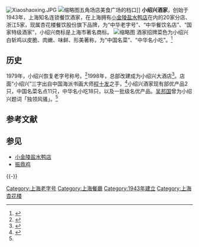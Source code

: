 {{Infobox_Company
|company_name = 上海小绍兴餐饮连锁有限公司<br/>小绍兴酒家
|company_type = 国有企业
|company_slogan = 
|foundation = 1943年的[[上海|上海]]
|location = [[中国|中国]][[上海|上海]][[黄浦区|黄浦区]]云南南路75号
|key_people =  
|num_employees  = 
|industry = 食品业、饮食业
|products = [[白斩鸡|白斩鸡]]、上海菜
|revenue = 
|parent = [[杏花楼食品餐饮股份有限公司|杏花楼食品餐饮股份有限公司]]
|subsid = [[小金陵盐水鸭店|小金陵盐水鸭店]]
|homepage = [http://www.5177.com.cn/company/xiaoshaoxing.html 小绍兴酒家官方网站]
}}
[[File:Xiaoshaoxing.JPG|thumb]]
[[File:Xiao_Shaoxing_at_food_court_of_First_Foodmall_Wujiaochang.jpg|缩略图]]五角场店美食广场的档口]]
'''小绍兴酒家'''，创始于1943年，上海知名连锁餐饮酒家，在上海拥有[[小金陵盐水鸭店|小金陵盐水鸭店]]在内的20家分店、浙江5家，现属杏花楼餐饮股份旗下品牌，为“中华老字号”、“中华餐饮名店”、“国家特级酒家”，小绍兴商标是上海市著名商标。
[[File:小绍兴白斩鸡.JPG|缩略图]]
酒家招牌菜色为小绍兴白斩鸡以皮脆、肉嫩、味鲜、形美著称，为“中国名菜”、“中华名小吃”。<ref name="杏花楼集团">{{Cite web|title =小绍兴|url =http://www.5177.com.cn/index.php/Home~Foodcompany~detail~id~8|publisher =上海黄浦|date =|accessdate =2014-02-16|archive-date =2013-12-21|archive-url =https://web.archive.org/web/20131221143157/http://www.5177.com.cn/index.php/Home~Foodcompany~detail~id~8|dead-url =no}}</ref>

==历史==
1979年，小绍兴恢复老字号称号。<ref>{{cite news |title=上海老字号中餐馆往事，哪个是你最怀念的味道？ |url=https://sghservices.shobserver.com/html/toutiao/2020/05/09/186738.html |accessdate=2021-11-02 |work=上观新闻 |archive-date=2021-11-02 |archive-url=https://web.archive.org/web/20211102082003/https://sghservices.shobserver.com/html/toutiao/2020/05/09/186738.html }}</ref>1998年，总部改建成为小绍兴大酒店<ref>{{cite news |title=云南南路美食街逐步启动旧改 顾客难舍老牌美食街的那些城市烟火气 |url=http://sh.people.com.cn/n2/2021/0311/c134768-34615916.html |accessdate=2021-07-06 |archive-date=2021-07-09 |archive-url=https://web.archive.org/web/20210709184455/http://sh.people.com.cn/n2/2021/0311/c134768-34615916.html |dead-url=no }}</ref>。店面“小绍兴”三字出自中国海派书画大师[[程十发|程十发]]之手，<ref name="新民晚报">{{Cite web|title =小金陵|url =http://xmwb.news365.com.cn/hczk/201104/t20110421_3016503.htm|publisher =新民晚报|date =2011-04-21|author =西坡}}{{dead link|date=2017年12月 |bot=InternetArchiveBot |fix-attempted=yes }}</ref>小绍兴酒家现有部优产品2只，中国名菜名点11只，中华名小吃18只，以及一批级名优产品。[[吴邦国|吴邦国]]曾为小绍兴题词「独领风骚」。<ref name="杏花楼集团"/>

== 参考文献 ==
{{Reflist|1}}

== 参见 ==
* [[小金陵盐水鸭店|小金陵盐水鸭店]]
* [[振鼎鸡|振鼎鸡]]

{{-}}
{{上海饮食}}

{{DEFAULTSORT:Xiao小}}
[[Category:上海老字号|Category:上海老字号]]
[[Category:上海餐廳|Category:上海餐廳]]
[[Category:1943年建立|Category:1943年建立]]
[[Category:上海杏花楼|Category:上海杏花楼]]